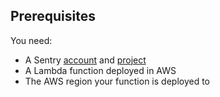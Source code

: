 ## Prerequisites

You need:

- A Sentry [account](https://sentry.io/signup/) and [project](/product/projects/)
- A Lambda function deployed in AWS
- The AWS region your function is deployed to
